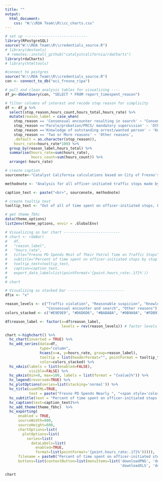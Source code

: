 ```yaml
---
title: ""
output:
  html_document:
    css: "W:\\RDA Team\\R\\cc_charts.css"
---
```

<!-- link to Google Font -->
<link href="https://fonts.googleapis.com/css2?family=Inter:wght@100;200;300;400;500;600;700;800;900&display=swap" rel="stylesheet">

```r
# set up -----------------------------
library(RPostgreSQL)
source("W:\\RDA Team\\R\\credentials_source.R")
# library(devtools)
 # remotes::install_github("catalystcalifornia/rdaCharts")
library(rdaCharts)
# library(htmltools) 

#connect to postgres
source("W:\\RDA Team\\R\\credentials_source.R")
con <- connect_to_db("eci_fresno_ripa")

# pull and clean analysis tables for visualizing ----
df_p<-dbGetQuery(con, "SELECT * FROM report_timespent_reason")

```


```r
# filter columns of interest and recode stop reason for simplicity
df <- df_p %>%
  select(stop_reason,hours_count,hours_total,hours_rate) %>%
  mutate(reason_label = case_when(
    stop_reason == 'Consensual encounter resulting in search' ~ "Consensual encounter and search", 
    stop_reason =='Parole/probation/PRCS/ mandatory supervision' ~ 'Other reasons',
    stop_reason =='Knowledge of outstanding arrest/wanted person' ~ 'Knowledge of outstanding arrest',
    stop_reason == 'Two or More reasons' ~ 'Other reasons',
    .default = as.character(stop_reason)),
    hours_rate=hours_rate*100) %>%
  group_by(reason_label,hours_total) %>%
  summarise(hours_rate=sum(hours_rate),
            hours_count=sum(hours_count)) %>%
  arrange(-hours_rate)

```

```r
# create caption 
sourcenote<-"Catalyst California calculations based on City of Fresno's Police Stop Data (2022), catalystcalifornia.org, 2024. "

methodnote <- "Analysis for all officer-initiated traffic stops made by officers in 2022. Other reasons include stops for probation or parole and stops made for two or more reasons."

caption_text <- paste("<br>", sourcenote, methodnote)

# create tooltip text
tooltip_text <- "Out of all of time spent on officer-initiated stops, Fresno PD spent <b>{point.hours_rate:.1f}%</b> of their time on stops for <b>{point.reason_label}</b>. "

# get theme_fbhc
data(theme_options)
list2env(theme_options, envir = .GlobalEnv)

```

```r
# Visualizing as bar chart --------------------------
# chart <- rdaBar(
#   df,
#   "reason_label",
#   "hours_rate",
#   title="Fresno PD Spends Most of Their Patrol Time on Traffic Stops",
#   subtitle="Percent of time spent on officer-initiated stops by stop reason",
#   tooltip_text=tooltip_text,
#   caption=caption_text,
#   export_data_label=list(pointFormat='{point.hours_rate:.1f}%'))
# 
# chart

```

```r
# Visualizing as stacked bar --------------------------
df$x <- "x"

reason_levels <- c("Traffic violation", "Reasonable suspicion", "Knowledge of outstanding arrest",
                   "Consensual encounter and search", "Other reasons")
colors_stacked <- c("#E9E9E9", "#D6D6D6", "#BABABA", "#9B9A9A", "#FDB913")

df$reason_label <- factor(x=df$reason_label, 
                          levels = rev(reason_levels)) # factor levels to order plot by

chart <-highchart() %>%
  hc_chart(inverted = TRUE) %>%
  hc_add_series(data=df,
                type="column", 
                hcaes(x=x, y=hours_rate, group=reason_label),
                tooltip = list(headerFormat="", pointFormat = tooltip_text),
                color=colors_stacked) %>%
  hc_xAxis(labels = list(enabled=FALSE),
           visible=FALSE) %>%
  hc_yAxis(min=0, max=100, labels = list(format = "{value}%")) %>%
  hc_legend(reversed=TRUE) %>%
  hc_plotOptions(series=list(stacking='normal')) %>%
  hc_title(useHTML=TRUE,
           text = paste("Fresno PD Spends Nearly ", "<span style='color:#FDB913;'>98%</span>", "of Their Patrol Time on Traffic Stops")) %>%
  hc_subtitle(text = "Percent of time spent on officer-initiated stops by stop reason") %>%
  hc_caption(text=caption_text)%>%
  hc_add_theme(theme_fbhc)  %>%
  hc_exporting(
      enabled = TRUE,
      sourceWidth=900,
      sourceHeight=600,
      chartOptions=list(
        plotOptions=list(
          series=list(
            dataLabels=list(
              enabled=TRUE,
              format=list(pointFormat='{point.hours_rate:.1f}%'))))),
      filename = paste0("Percent of time spent on officer-initiated stops by stop reason","_Catalyst California, catalystcalifornia.org, 2024."),
      buttons=list(contextButton=list(menuItems=list('downloadPNG', 'downloadSVG',
                                                     'downloadXLS', 'downloadCSV'))))

chart

```
<script>
  widg = document.getElementsByClassName('html-widget'); //find widgets
  for (let i = 0; i < widg.length; i++) { //loop through
    document.getElementsByClassName('highchart')[i].style.width = '100%'; //adjust width
    document.getElementsByClassName('highchart')[i].style.height = '100%'; //adjust height
  }
</script>